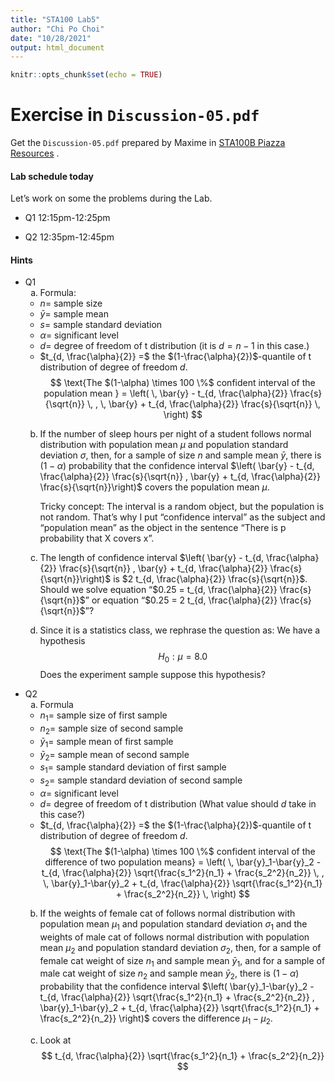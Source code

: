 ```yaml
---
title: "STA100 Lab5"
author: "Chi Po Choi"
date: "10/28/2021"
output: html_document
---
```


```r
knitr::opts_chunk$set(echo = TRUE)
```

# Exercise in `Discussion-05.pdf`

Get the `Discussion-05.pdf` prepared by Maxime in [STA100B Piazza Resources ](https://piazza.com/ucdavis/fall2021/sta100b/resources) . 

#### Lab schedule today

Let's work on some the problems during the Lab.

- Q1
  12:15pm-12:25pm

- Q2
  12:35pm-12:45pm


#### Hints

- Q1
  a. Formula: 
    - $n =$ sample size
    - $\bar{y} =$ sample mean
    - $s =$ sample standard deviation
    - $\alpha =$ significant level
    - $d =$ degree of freedom of t distribution (it is $d = n-1$ in this case.)
    - $t_{d, \frac{\alpha}{2}} =$ the $(1-\frac{\alpha}{2})$-quantile of t distribution of degree of freedom $d$.
$$
\text{The $(1-\alpha) \times 100 \%$  confident interval of the population mean }
=
\left( \,
\bar{y} - t_{d, \frac{\alpha}{2}} \frac{s}{\sqrt{n}}
\, , \,
\bar{y} + t_{d, \frac{\alpha}{2}} \frac{s}{\sqrt{n}}
\, \right)
$$

  b.
    If the number of sleep hours per night of a student follows normal distribution with population mean $\mu$ and population standard deviation $\sigma$, then, for a sample of size $n$ and sample mean $\bar{y}$, there is $(1 -\alpha)$ probability that the confidence interval $\left( \bar{y} - t_{d, \frac{\alpha}{2}} \frac{s}{\sqrt{n}} ,  \bar{y} + t_{d, \frac{\alpha}{2}} \frac{s}{\sqrt{n}}\right)$ covers the population mean $\mu$.
    
    Tricky concept: The interval is a random object, but the population is not random. That's why I put "confidence interval" as the subject and "population mean" as the object in the sentence "There is p probability that X covers x".

  c.
  The length of confidence interval $\left( \bar{y} - t_{d, \frac{\alpha}{2}} \frac{s}{\sqrt{n}} ,  \bar{y} + t_{d, \frac{\alpha}{2}} \frac{s}{\sqrt{n}}\right)$ is $2 t_{d, \frac{\alpha}{2}} \frac{s}{\sqrt{n}}$. Should we solve equation "$0.25 = t_{d, \frac{\alpha}{2}} \frac{s}{\sqrt{n}}$" or equation "$0.25 = 2 t_{d, \frac{\alpha}{2}} \frac{s}{\sqrt{n}}$"?

  d. Since it is a statistics class, we rephrase the question as: We have a hypothesis
  $$H_0: \mu = 8.0$$
  Does the experiment sample suppose this hypothesis?


- Q2
  a. Formula
    - $n_1 =$ sample size of first sample
    - $n_2 =$ sample size of second sample
    - $\bar{y}_1 =$ sample mean of first sample
    - $\bar{y}_2 =$ sample mean of second sample
    - $s_1 =$ sample standard deviation of first sample
    - $s_2 =$ sample standard deviation of second sample
    - $\alpha =$ significant level
    - $d =$ degree of freedom of t distribution (What value should $d$ take in this case?)
    - $t_{d, \frac{\alpha}{2}} =$ the $(1-\frac{\alpha}{2})$-quantile of t distribution of degree of freedom $d$.
$$
\text{The $(1-\alpha) \times 100 \%$  confident interval of the difference of two population means}
=
\left( \,
\bar{y}_1-\bar{y}_2 - t_{d, \frac{\alpha}{2}} \sqrt{\frac{s_1^2}{n_1} + \frac{s_2^2}{n_2}}
\, , \,
\bar{y}_1-\bar{y}_2 + t_{d, \frac{\alpha}{2}} \sqrt{\frac{s_1^2}{n_1} + \frac{s_2^2}{n_2}}
\, \right)
$$
  
  
  b. If the weights of female cat of follows normal distribution with population mean $\mu_1$ and population standard deviation $\sigma_1$ and
   the weights of male cat of follows normal distribution with population mean $\mu_2$ and population standard deviation $\sigma_2$,
   then, for a sample of female cat weight of size $n_1$ and sample mean $\bar{y}_1$, and for a sample of male cat weight of size $n_2$ and sample mean $\bar{y}_2$, there is $(1 -\alpha)$ probability that the confidence interval $\left(
\bar{y}_1-\bar{y}_2 - t_{d, \frac{\alpha}{2}} \sqrt{\frac{s_1^2}{n_1} + \frac{s_2^2}{n_2}}
,
\bar{y}_1-\bar{y}_2 + t_{d, \frac{\alpha}{2}} \sqrt{\frac{s_1^2}{n_1} + \frac{s_2^2}{n_2}}
\right)$ covers the difference $\mu_1 - \mu_2$.
    

  d. Look at
$$
t_{d, \frac{\alpha}{2}} \sqrt{\frac{s_1^2}{n_1} + \frac{s_2^2}{n_2}}
$$
  
  
  